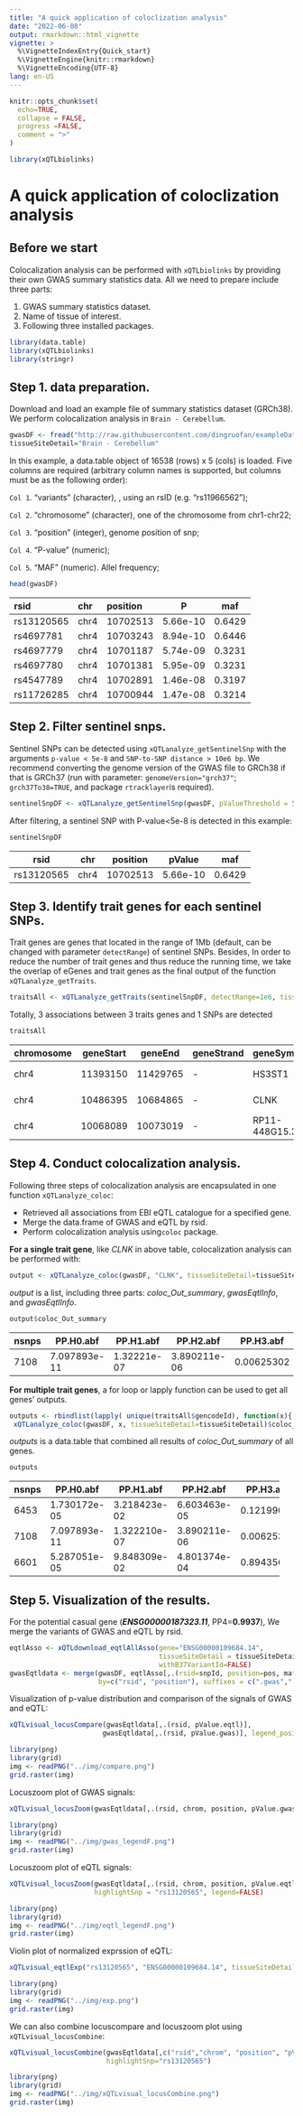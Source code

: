```yaml
---
title: "A quick application of coloclization analysis"
date: "2022-06-08"
output: rmarkdown::html_vignette
vignette: >
  %\VignetteIndexEntry{Quick_start}
  %\VignetteEngine{knitr::rmarkdown}
  %\VignetteEncoding{UTF-8}
lang: en-US
---
```


```r
knitr::opts_chunk$set(
  echo=TRUE,
  collapse = FALSE,
  progress =FALSE,
  comment = ">"
)
```

```r
library(xQTLbiolinks)
```

# A quick application of coloclization analysis

## Before we start

Colocalization analysis can be performed with `xQTLbiolinks` by providing their own GWAS summary statistics data. All we need to prepare include three parts:

1.  GWAS summary statistics dataset.
2.  Name of tissue of interest.
3.  Following three installed packages.

```r
library(data.table)
library(xQTLbiolinks)
library(stringr)
```

## Step 1. data preparation.

Download and load an example file of summary statistics dataset (GRCh38). We perform colocalization analysis in `Brain - Cerebellum`.

```r
gwasDF <- fread("http://raw.githubusercontent.com/dingruofan/exampleData/master/gwas/AD/gwasDFsub.txt")
tissueSiteDetail="Brain - Cerebellum"
```

In this example, a data.table object of 16538 (rows) x 5 (cols) is loaded. Five columns are required (arbitrary column names is supported, but columns must be as the following order):

`Col 1`. "variants" (character), , using an rsID (e.g. "rs11966562");

`Col 2`. "chromosome" (character), one of the chromosome from chr1-chr22;

`Col 3`. "position" (integer), genome position of snp;

`Col 4`. "P-value" (numeric);

`Col 5`. "MAF" (numeric). Allel frequency;

```r
head(gwasDF)
```

| rsid       | chr  | position | P        | maf    |
|:-----------|:-----|:---------|----------|--------|
| rs13120565 | chr4 | 10702513 | 5.66e-10 | 0.6429 |
| rs4697781  | chr4 | 10703243 | 8.94e-10 | 0.6446 |
| rs4697779  | chr4 | 10701187 | 5.74e-09 | 0.3231 |
| rs4697780  | chr4 | 10701381 | 5.95e-09 | 0.3231 |
| rs4547789  | chr4 | 10702891 | 1.46e-08 | 0.3197 |
| rs11726285 | chr4 | 10700944 | 1.47e-08 | 0.3214 |

## Step 2. Filter sentinel snps.

Sentinel SNPs can be detected using `xQTLanalyze_getSentinelSnp` with the arguments `p-value < 5e-8` and `SNP-to-SNP distance > 10e6 bp`. We recommend converting the genome version of the GWAS file to GRCh38 if that is GRCh37 (run with parameter: `genomeVersion="grch37"`; `grch37To38=TRUE`, and package `rtracklayer`is required).

```r
sentinelSnpDF <- xQTLanalyze_getSentinelSnp(gwasDF, pValueThreshold = 5e-08)
```

After filtering, a sentinel SNP with P-value\<5e-8 is detected in this example:

```r
sentinelSnpDF
```

| rsid       | chr  | position | pValue   | maf    |
|------------|------|----------|----------|--------|
| rs13120565 | chr4 | 10702513 | 5.66e-10 | 0.6429 |

## Step 3. Identify trait genes for each sentinel SNPs.

Trait genes are genes that located in the range of 1Mb (default, can be changed with parameter `detectRange`) of sentinel SNPs. Besides, In order to reduce the number of trait genes and thus reduce the running time, we take the overlap of eGenes and trait genes as the final output of the function `xQTLanalyze_getTraits`.

```r
traitsAll <- xQTLanalyze_getTraits(sentinelSnpDF, detectRange=1e6, tissueSiteDetail=tissueSiteDetail)
```

Totally, 3 associations between 3 traits genes and 1 SNPs are detected

```r
traitsAll
```

| chromosome | geneStart | geneEnd  | geneStrand | geneSymbol    | gencodeId          | rsid       | position | pValue   | maf    |
|------------|-----------|----------|------------|---------------|--------------------|------------|----------|----------|--------|
| chr4       | 11393150  | 11429765 | \-         | HS3ST1        | ENSG00000002587.9  | rs13120565 | 10702513 | 5.66e-10 | 0.6429 |
| chr4       | 10486395  | 10684865 | \-         | CLNK          | ENSG00000109684.14 | rs13120565 | 10702513 | 5.66e-10 | 0.6429 |
| chr4       | 10068089  | 10073019 | \-         | RP11-448G15.3 | ENSG00000261490.1  | rs13120565 | 10702513 | 5.66e-10 | 0.6429 |

## Step 4. Conduct colocalization analysis.

Following three steps of colocalization analysis are encapsulated in one function `xQTLanalyze_coloc`:

-   Retrieved all associations from EBI eQTL catalogue for a specified gene.
-   Merge the data.frame of GWAS and eQTL by rsid.
-   Perform colocalization analysis using`coloc` package.

**For a single trait gene**, like *CLNK* in above table, colocalization analysis can be performed with:

```r
output <- xQTLanalyze_coloc(gwasDF, "CLNK", tissueSiteDetail=tissueSiteDetail) # using gene symbol
```

*output* is a list, including three parts: *coloc_Out_summary*, *gwasEqtlInfo*, and *gwasEqtlInfo*.

```r
output$coloc_Out_summary
```

| nsnps | PP.H0.abf    | PP.H1.abf   | PP.H2.abf    | PP.H3.abf  | PP.H4.abf | traitGene |
|-------|--------------|-------------|--------------|------------|-----------|-----------|
| 7108  | 7.097893e-11 | 1.32221e-07 | 3.890211e-06 | 0.00625302 | 0.993743  | CLNK      |

**For multiple trait genes**, a for loop or lapply function can be used to get all genes' outputs.

```r
outputs <- rbindlist(lapply( unique(traitsAll$gencodeId), function(x){ # using gencode ID.
 xQTLanalyze_coloc(gwasDF, x, tissueSiteDetail=tissueSiteDetail)$coloc_Out_summary }))
```

*outputs* is a data.table that combined all results of *coloc_Out_summary* of all genes.

```r
outputs
```

+---------+--------------+--------------+--------------+------------+------------+--------------------+
| nsnps   | PP.H0.abf    | PP.H1.abf    | PP.H2.abf    | PP.H3.abf  | PP.H4.abf  | traitGene          |
+=========+==============+==============+==============+============+============+====================+
| 6453    | 1.730172e-05 | 3.218423e-02 | 6.603463e-05 | 0.12199027 | 0.84574216 | ENSG00000002587.9  |
+---------+--------------+--------------+--------------+------------+------------+--------------------+
| 7108    | 7.097893e-11 | 1.322210e-07 | 3.890211e-06 | 0.00625302 | 0.99374296 | ENSG00000109684.14 |
+---------+--------------+--------------+--------------+------------+------------+--------------------+
| 6601    | 5.287051e-05 | 9.848309e-02 | 4.801374e-04 | 0.89435622 | 0.00662768 | ENSG00000261490.1  |
+---------+--------------+--------------+--------------+------------+------------+--------------------+

## Step 5. Visualization of the results.

For the potential casual gene (***ENSG00000187323.11***, PP4=**0.9937**), We merge the variants of GWAS and eQTL by rsid.

```r
eqtlAsso <- xQTLdownload_eqtlAllAsso(gene="ENSG00000109684.14", 
                                     tissueSiteDetail = tissueSiteDetail, 
                                     withB37VariantId=FALSE)
gwasEqtldata <- merge(gwasDF, eqtlAsso[,.(rsid=snpId, position=pos, maf, pValue)],
                      by=c("rsid", "position"), suffixes = c(".gwas",".eqtl"))
```

Visualization of p-value distribution and comparison of the signals of GWAS and eQTL:

```r
xQTLvisual_locusCompare(gwasEqtldata[,.(rsid, pValue.eqtl)], 
                       gwasEqtldata[,.(rsid, pValue.gwas)], legend_position = "bottomright")
```

```r
library(png)
library(grid)
img <- readPNG("../img/compare.png")
grid.raster(img)
```

Locuszoom plot of GWAS signals:

```r
xQTLvisual_locusZoom(gwasEqtldata[,.(rsid, chrom, position, pValue.gwas)], legend=FALSE)
```

```r
library(png)
library(grid)
img <- readPNG("../img/gwas_legendF.png")
grid.raster(img)
```

Locuszoom plot of eQTL signals:

```r
xQTLvisual_locusZoom(gwasEqtldata[,.(rsid, chrom, position, pValue.eqtl)], 
                     highlightSnp = "rs13120565", legend=FALSE)
```

```r
library(png)
library(grid)
img <- readPNG("../img/eqtl_legendF.png")
grid.raster(img)
```

Violin plot of normalized exprssion of eQTL:

```r
xQTLvisual_eqtlExp("rs13120565", "ENSG00000109684.14", tissueSiteDetail = tissueSiteDetail)
```

```r
library(png)
library(grid)
img <- readPNG("../img/exp.png")
grid.raster(img)
```

We can also combine locuscompare and locuszoom plot using `xQTLvisual_locusCombine`:

```r
xQTLvisual_locusCombine(gwasEqtldata[,c("rsid","chrom", "position", "pValue.gwas", "pValue.eqtl")], 
                        highlightSnp="rs13120565")
```

```r
library(png)
library(grid)
img <- readPNG("../img/xQTLvisual_locusCombine.png")
grid.raster(img)
```
